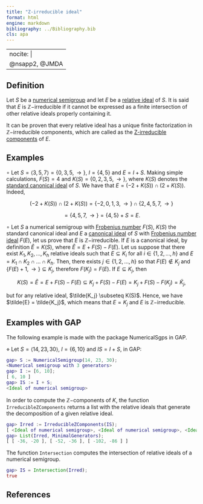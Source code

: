 ```yaml
---
title: "Z-irreducible ideal"
format: html
engine: markdown
bibliography: ../Bibliography.bib
cls: apa
---
```


---
nocite: |
  @nsapp2, @JMDA
---

## Definition

Let $S$ be a [numerical semigroup](../Basic-concepts/Numerical-semigroup.qmd) and let $E$ be a [relative ideal](Relative-ideal.qmd) of $S$. It is said that $E$ is $\mathbb{Z}-$irreducible if it cannot be expressed as a finite intersection of other relative ideals properly containing it.

It can be proven that every relative ideal has a unique finite factorization in $\mathbb{Z}-$irreducible components, which are called as the [Z-irreducible components](../Basic-concepts/Irreducible-Z-components.qmd) of $E$.

## Examples

$\circ$ Let $S = \langle 3, 5, 7 \rangle = \{0,3,5, \rightarrow\}$, $I = \{4, 5\}$ and $E = I + S$. Making simple calculations, $F(S) = 4$ and $K(S) = \{0, 2, 3, 5, \rightarrow \}$, where $K(S)$ denotes the [standard canonical ideal](Standard-canonical-ideal.qmd) of $S$. We have that $E = (-2 + K(S)) \cap (2 + K(S))$. Indeed,

$$
(-2 + K(S)) \cap (2 + K(S)) = \{-2, 0, 1, 3, \rightarrow \} \cap \{2, 4, 5, 7, \rightarrow\}
$$

$$
= \{4, 5, 7, \rightarrow \} = \{4, 5\} + S = E.
$$

$\circ$ Let $S$ a numerical semigroup with [Frobenius number](../Basic-concepts/Frobenius-number.qmd) $F(S)$, $K(S)$ the standard canonical ideal and $E$ a [canonical ideal](Canonical-ideal.qmd) of $S$ with [Frobenius number ideal](Frobenius-number-ideal.qmd) $F(E)$, let us prove that $E$ is $\mathbb{Z}-$irreducible. If $E$ is a canonical ideal, by definition $\tilde{E} = K(S)$, where $\tilde{E} = E + F(S) - F(E)$. Let us suppose that there exist $K_1, K_2, \ldots, K_h$ relative ideals such that $E \subseteq K_i$ for all $i \in \{1, 2, \ldots, h\}$ and $E = K_1 \cap K_2 \cap \ldots \cap K_h$. Then, there exists $j \in \{1, 2, \ldots, h\}$ so that $F(E) \not \in K_j$ and $\{F(E) + 1, \rightarrow \} \subseteq K_j$, therefore $F(K_j) = F(E)$. If $E \subseteq K_j$, then

$$
K(S) = \tilde{E} = E + F(S) - F(E) \subseteq K_j + F(S) - F(E) = K_j + F(S) - F(K_j) = \tilde{K}_j,
$$

but for any relative ideal, $\tilde{K_j} \subseteq K(S)$. Hence, we have $\tilde{E} = \tilde{K_j}$, which means that $E = K_j$ and $E$ is $\mathbb{Z}-$irreducible.

## Examples with GAP

The following example is made with the package NumericalSgps in GAP.

$\diamond$ Let $S = \langle 14, 23, 30 \rangle$, $I = \{6, 10\}$ and $IS = I + S$, in GAP:

``` gap
gap> S := NumericalSemigroup(14, 23, 30);
<Numerical semigroup with 3 generators>
gap> I := [6, 10];
[ 6, 10 ]
gap> IS := I + S;
<Ideal of numerical semigroup>
```

In order to compute the $\mathbb{Z}-$components of $K$, the function `IrreducibleZComponents` returns a list with the relative ideals that generate the decomposition of a given relative ideal.

``` gap
gap> Irred := IrreducibleZComponents(IS);
[ <Ideal of numerical semigroup>, <Ideal of numerical semigroup>, <Ideal of numerical semigroup> ]
gap> List(Irred, MinimalGenerators);
[ [ -36, -20 ], [ -52, -36 ], [ -102, -86 ] ]
```

The function `Intersection` computes the intersection of relative ideals of a numerical semigroup.

``` gap
gap> IS = Intersection(Irred);
true
```

## References

::: {#refs}

:::